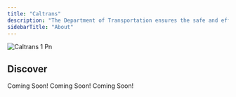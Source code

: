 ```yaml
---
title: "Caltrans"
description: "The Department of Transportation ensures the safe and efficient movement of traffic and maintains roadway infrastructure. DOT officers and workers manage traffic control, roadway repairs, and provide assistance to keep highways and streets safe."
sidebarTitle: "About"
---
```


![Caltrans 1 Pn](/images/caltrans_1.png)

## Discover

<Columns cols={2}>
  <Card title="Leadership" icon="user-police" iconType="duotone" href="/sheriff/leadership">
    Coming Soon!
  </Card>
  <Card title="Department Ranks" icon="star-shooting" iconType="duotone" href="/sheriff/department-ranks">
    Coming Soon!
  </Card>
  <Card title="Handbook" icon="book" iconType="duotone" href="/sheriff/core-values">
    Coming Soon!
  </Card>
  <Card title="Discord Server" icon="discord" iconType="brands" href="https://discord.gg/pgHjTnj6b3">
    
  </Card>
</Columns>